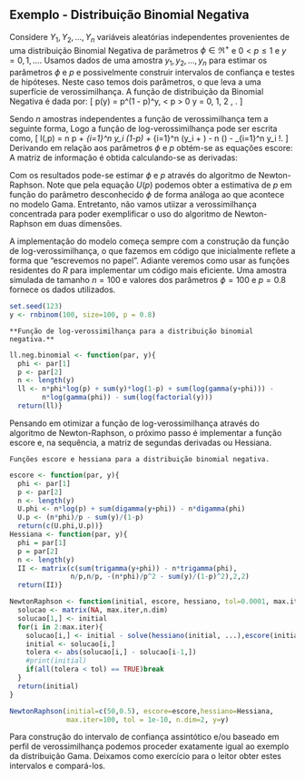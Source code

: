 ## Exemplo - Distribuição Binomial Negativa

Considere $Y_1, Y_2, \ldots, Y_n$ variáveis aleatórias independentes provenientes de uma distribuição Binomial Negativa de parâmetros $\phi \in \Re^+$ e $0 < p \leq 1$ e $y = 0,1, \ldots$. 
Usamos dados de uma amostra $y_1, y_2, \ldots, y_n$ para estimar os parâmetros $\phi$ e $p$ 
e possivelmente construir intervalos de confiança e testes de hipóteses. 
Neste caso temos dois parâmetros, o que leva a uma superfície de verossimilhança. A função de distribuição da Binomial Negativa é dada por:
\[
  p(y) = \frac{\Gamma(y + \phi)}{\Gamma(\phi) y!} p^\phi (1 - p)^y, \quad \text{para} \quad 0 < p \leq 1 \quad \phi > 0 \quad \text{e} \quad y = 0, 1, 2 , \ldots  .
\]

Sendo $n$ amostras independentes a função de verossimilhança tem a seguinte forma,
\begin{align*}
  L(\phi,p) &= \prod_{i=1}^n \frac{\Gamma(y_i + \phi)}{\Gamma(\phi) y_i!} p^\phi (1 - p)^{y_{i}} \\
  L(\phi,p) &= p^{n\phi} (1-p)^{\sum_{i=1}^n y_i} \prod_{i=1}^n \frac{\Gamma(y_i + \phi)}{\Gamma(\phi) y_i!}.
\end{align*}
Logo a função de log-verossimilhança pode ser escrita como,
\[
  l(\phi,p) = n \phi \log p + \sum_{i=1}^n y_i \log (1-p) + \sum_{i=1}^n \log \Gamma(y_i + \phi) - n \log \Gamma(\phi) - \sum_{i=1}^n \log y_i !.
\]
Derivando em relação aos parâmetros $\phi$ e $p$ obtém-se as equações escore:
\begin{align*}
	U(\phi) &= n \log p + \sum_{i=1}^n \Psi(y_i + \phi) - n \Psi(\phi) \\
	U(p)    &= \frac{n \phi}{p} - \sum_{i=1}^n y_i / (1-p)  \;.
\end{align*}
A matriz de informação é obtida calculando-se as derivadas:
\begin{align*}
	\frac{\partial^2 l(\phi,p)}{\partial \phi^2} = \frac{\partial U(\phi)}{\partial \phi} & = \frac{\partial}{\partial \phi} \left[n \log p + \sum_{i=1}^n \Psi(y_i + \phi) - n \Psi(\phi)\right] \\   &= \sum_{i=1}^n \Psi'(y_i + \phi) - n \Psi'(\phi) \\
	\frac{\partial^2 l(\phi, p)}{\partial p^2} = \frac{\partial U(p)}{\partial p} 
	&= \frac{\partial}{\partial p} \left[\frac{n \phi}{p} - \sum_{i=1}^n y_i /(1-p) \right]\\
	&= - \frac{n \phi}{p^2} -  \sum_{i=1}^n y_i /(1-p)^2 \\
	\frac{\partial l(\phi, p)}{\partial \phi \partial p} = \frac{\partial U(\phi)}{\partial p} &= \frac{\partial}{\partial p}\left[ n \log p + \sum_{i=1}^n \Psi(y_i + \phi) - n \Psi(\phi)\right] \\
	&= \frac{n}{p}.
\end{align*}

Com os resultados pode-se estimar $\phi$ e $p$ através do algoritmo de Newton-Raphson. 
Note que pela equação $U(p)$ podemos obter a estimativa de $p$ em função do parâmetro desconhecido $\phi$ 
de forma análoga ao que acontece no modelo Gama. 
Entretanto, não vamos utiizar a verossimilhança concentrada 
para poder exemplificar o uso do algoritmo de Newton-Raphson em duas dimensões. 

A implementação do modelo começa sempre com a construção da função de log-verossimilhança, o que fazemos
em código que inicialmente reflete a forma que "escrevemos no papel". 
Adiante veremos como usar as funções residentes do $R$ para implementar um código mais eficiente. 
Uma amostra simulada de tamanho $n=100$ e valores dos parâmetros $\phi = 100$ e $p = 0.8$
fornece os dados utilizados.


```r
set.seed(123)
y <- rnbinom(100, size=100, p = 0.8)
```



```lemma
**Função de log-verossimilhança para a distribuição binomial negativa.**
```


```r
ll.neg.binomial <- function(par, y){
  phi <- par[1]
  p <- par[2]
  n <- length(y)
  ll <- n*phi*log(p) + sum(y)*log(1-p) + sum(log(gamma(y+phi))) - 
        n*log(gamma(phi)) - sum(log(factorial(y)))
  return(ll)}
```

Pensando em otimizar a função de log-verossimilhança através do algoritmo de Newton-Raphson,
 o próximo passo é implementar a função escore e, na sequência, a matriz de segundas derivadas ou Hessiana.

```lemma
Funções escore e hessiana para a distribuição binomial negativa.
```

```r
escore <- function(par, y){
  phi <- par[1]
  p <- par[2]
  n <- length(y)
  U.phi <- n*log(p) + sum(digamma(y+phi)) - n*digamma(phi)
  U.p <- (n*phi)/p - sum(y)/(1-p)
  return(c(U.phi,U.p))}
Hessiana <- function(par, y){
  phi = par[1]
  p = par[2]
  n <- length(y)
  II <- matrix(c(sum(trigamma(y+phi)) - n*trigamma(phi), 
               n/p,n/p, -(n*phi)/p^2 - sum(y)/(1-p)^2),2,2)
  return(II)}
```

```r
NewtonRaphson <- function(initial, escore, hessiano, tol=0.0001, max.iter, n.dim,...){
  solucao <- matrix(NA, max.iter,n.dim)
  solucao[1,] <- initial
  for(i in 2:max.iter){
    solucao[i,] <- initial - solve(hessiano(initial, ...),escore(initial,...))
    initial <- solucao[i,]
    tolera <- abs(solucao[i,] - solucao[i-1,])
    #print(initial)
    if(all(tolera < tol) == TRUE)break
  }
  return(initial)
} 
```

```r
NewtonRaphson(initial=c(50,0.5), escore=escore,hessiano=Hessiana,
              max.iter=100, tol = 1e-10, n.dim=2, y=y)
```

Para construção do intervalo de confiança assintótico e/ou baseado em perfil de verossimilhança podemos proceder exatamente igual ao exemplo da distribuição Gama. Deixamos como exercício para o leitor obter estes intervalos e compará-los.
